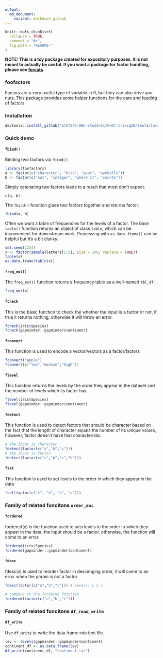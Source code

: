 ```yaml
---
output:
  md_document:
    variant: markdown_github
---
```


<!-- README.md is generated from README.Rmd. Please edit that file -->

```r
knitr::opts_chunk$set(
  collapse = TRUE,
  comment = "#>",
  fig.path = "README-"
)
```

**NOTE: This is a toy package created for expository purposes. It is not meant to actually be useful. If you want a package for factor handling, please see [forcats](https://cran.r-project.org/package=forcats).**

### foofactors

Factors are a very useful type of variable in R, but they can also drive you nuts. This package provides some helper functions for the care and feeding of factors.

### Installation

```r
devtools::install_github("STAT545-UBC-students/hw07-Irissq28/foofactors_package/foofactors")
```
  
### Quick demo

#### `fbind()`

Binding two factors via `fbind()`:

```r
library(foofactors)
a <- factor(c("character", "hits", "your", "eyeballs"))
b <- factor(c("but", "integer", "where it", "counts"))
```

Simply catenating two factors leads to a result that most don't expect.

```r
c(a, b)
```

The `fbind()` function glues two factors together and returns factor.

```r
fbind(a, b)
```

Often we want a table of frequencies for the levels of a factor. The base `table()` function returns an object of class `table`, which can be inconvenient for downstream work. Processing with `as.data.frame()` can be helpful but it's a bit clunky.

```r
set.seed(1234)
x <- factor(sample(letters[1:5], size = 100, replace = TRUE))
table(x)
as.data.frame(table(x))
```

#### `freq_out()`

The `freq_out()` function returns a frequency table as a well-named `tbl_df`:

```r
freq_out(x)
```

#### `fcheck`

This is the basic function to check the whether the input is a factor or not, if true it returns nothing, otherwise it will throw an error.

```r
fcheck(iris$Species)
fcheck(gapminder::gapminder$continent)
```

#### `fconvert`

This function is used to encode a vector/vectors as a factor/factors

```r
fconvert("apple")
fconvert(c("low","medium","high"))
```

#### `flevel`

This function returns the levels by the order they appear in the dataset and the number of levels which its factor has.

```r
flevel(iris$Species)
flevel(gapminder::gapminder$continent)
```

#### `fdetect`

This function is used to detect factors that should be character based on the fact that the length of character equals the number of its unique values, however, factor doesn't have that characteristic.

```r
# the input is character
fdetect(factor(c("a","b","c")))
# the input is factor
fdetect(factor(c("a","b","c","b")))
```

#### `fset`

This function is used to set levels to the order in which they appear in the data

```r
fset(factor(c("c", "d", "b", "a")))
```

### Family of related funcitons `order_doc`

#### `fordered`

fordered(x) is the function used to sets levels to the order in which they appear in the data, the input should be a factor, otherwise, the function will come to an error.

```r
fordered(iris$Species)
fordered(gapminder::gapminder$continent)
```

#### `fdesc`

fdesc(x) is used to reorder factor in descenging order, it will come to an error when the param is not a factor.

```r
fdesc(factor(c("a","b","c"))) # Levels: c b a

# compare to the fordered function
fordered(factor(c("a","b","c")))
```

### Family of related funcitons `df_read_write`

#### `df_write`

Use `df_write` to write the data frame into text file.

```r
lev <- levels(gapminder::gapminder$continent) 
continent_df <- as.data.frame(lev)
df_write(continent_df, "continent.txt")
```


